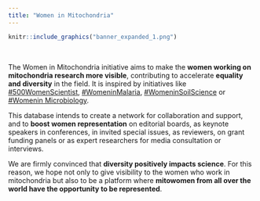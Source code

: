 ```yaml
---
title: "Women in Mitochondria"
---
```


```r
knitr::include_graphics("banner_expanded_1.png")
```

<!-- Global site tag (gtag.js) - Google Analytics -->
<script async src="https://www.googletagmanager.com/gtag/js?id=UA-168723787-1"></script>
<script>
  window.dataLayer = window.dataLayer || [];
  function gtag(){dataLayer.push(arguments);}
  gtag('js', new Date());

  gtag('config', 'UA-168723787-1');
</script>

<br>

The Women in Mitochondria initiative aims to make the **women working on mitochondria research more visible**, contributing to accelerate **equality and diversity** in the field. It is inspired by initiatives like [#500WomenScientist](https://500womenscientists.org/), [#WomeninMalaria](https://womeninmalaria.weebly.com/), [#WomeninSoilScience](https://franciskadevries.wordpress.com/women-in-soil-science/) or [#Womenin Microbiology](https://microbiomedigest.com/sample-page/women-in-microbiology-for-keynote-lectures/).

This database intends to create a network for collaboration and support, and to **boost women representation** on editorial boards, as keynote speakers in conferences, in invited special issues, as reviewers, on grant funding panels or as expert researchers for media consultation or interviews.

We are firmly convinced that **diversity positively impacts science**. For this reason, we hope not only to give visibility to the women who work in mitochondria but also to be a platform where **mitowomen from all over the world have the opportunity to be represented**.


